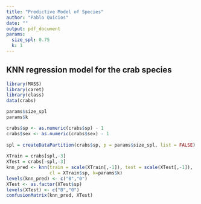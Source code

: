 ```yaml
---
title: "Predictive Model of Species"
author: "Pablo Quicios"
date: ""
output: pdf_document
params: 
  size_spl: 0.75
  k: 1
---
```

## KNN regression model for the crab species

```r
library(MASS)
library(caret)
library(class)
data(crabs)
```

```r
params$size_spl
params$k
```



```r
crabs$sp <- as.numeric(crabs$sp) - 1
crabs$sex <- as.numeric(crabs$sex) - 1
        
spl = createDataPartition(crabs$sp, p = params$size_spl, list = FALSE)
        
XTrain = crabs[spl,-3]
XTest = crabs[-spl,-3]
knn_pred <- knn(train = scale(XTrain[,-1]), test = scale(XTest[,-1]),
                cl = XTrain$sp, k=params$k)
levels(knn_pred) <- c("B","0")
XTest <- as.factor(XTest$sp)
levels(XTest) <- c("B","0")
confusionMatrix(knn_pred, XTest)
```

